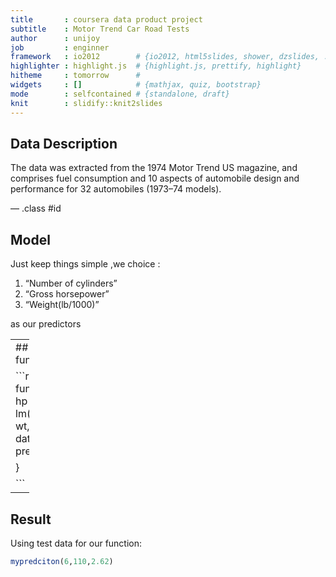 ```yaml
---
title       : coursera data product project
subtitle    : Motor Trend Car Road Tests
author      : unijoy
job         : enginner
framework   : io2012        # {io2012, html5slides, shower, dzslides, ...}
highlighter : highlight.js  # {highlight.js, prettify, highlight}
hitheme     : tomorrow      # 
widgets     : []            # {mathjax, quiz, bootstrap}
mode        : selfcontained # {standalone, draft}
knit        : slidify::knit2slides
---
```


## Data Description

The data was extracted from the 1974 Motor Trend US magazine, and comprises fuel consumption and 10 aspects of automobile design and performance for 32 automobiles (1973–74 models).

--- .class #id 

## Model 

Just keep things simple ,we choice :

 1. "Number of cylinders"
 2. "Gross horsepower"
 3. "Weight(lb/1000)" 
 
as our predictors

---
## Prediction
The prediction function

```r

mypredciton <- function(cyl,hp,wt){
    if(cyl != 0 & hp != 0 & wt !=0 ){
        modelFit <- lm(mpg ~ cyl + hp + wt,data=mtcars)
        df<- data.frame(cyl=cyl,hp=hp,wt=wt)
        predict(modelFit,newdata = df)    
    }
    
}

```


---
## Result
Using test data for our function:

```r
mypredciton(6,110,2.62)
```




